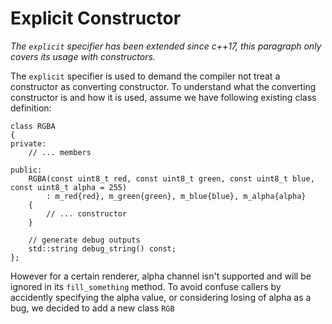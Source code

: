 # Explicit Constructor

_The `explicit` specifier has been extended since c++17, this paragraph only covers its usage with constructors._

The `explicit` specifier is used to demand the compiler not treat a constructor as converting constructor. To understand what the converting constructor is and how it is used, assume we have following existing class definition:

```clike
class RGBA
{
private:
    // ... members

public:
    RGBA(const uint8_t red, const uint8_t green, const uint8_t blue, const uint8_t alpha = 255)
        : m_red{red}, m_green{green}, m_blue{blue}, m_alpha{alpha}
    {
		// ... constructor
    }

	// generate debug outputs
    std::string debug_string() const;
};
```

However for a certain renderer, alpha channel isn't supported and will be ignored in its `fill_something` method. To avoid confuse callers by accidently specifying the alpha value, or considering losing of alpha as a bug, we decided to add a new class `RGB` 